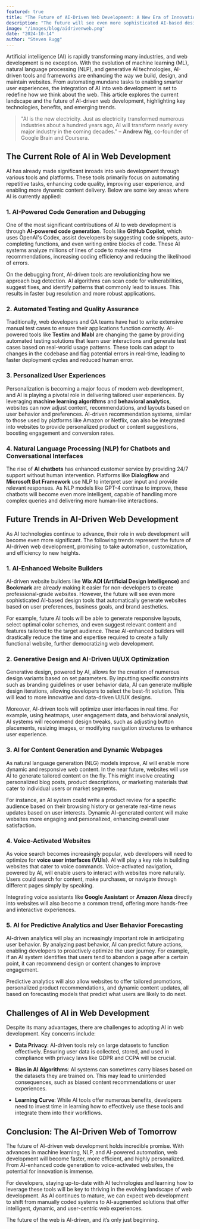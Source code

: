 ```yaml
---
featured: true
title: "The Future of AI-Driven Web Development: A New Era of Innovation"
description: "The future will see even more sophisticated AI-based design tools that automatically generate websites based on user preferences, business goals, and brand aesthetics."
image: "/images/blog/aidrivenweb.png"
date: "2024-10-14"
author: "Steven Rugg"
---
```


Artificial intelligence (AI) is rapidly transforming many industries, and web development is no exception. With the evolution of machine learning (ML), natural language processing (NLP), and generative AI technologies, AI-driven tools and frameworks are enhancing the way we build, design, and maintain websites. From automating mundane tasks to enabling smarter user experiences, the integration of AI into web development is set to redefine how we think about the web. This article explores the current landscape and the future of AI-driven web development, highlighting key technologies, benefits, and emerging trends.

> "AI is the new electricity. Just as electricity transformed numerous industries about a hundred years ago, AI will transform nearly every major industry in the coming decades." – **Andrew Ng**, co-founder of Google Brain and Coursera.

## The Current Role of AI in Web Development

AI has already made significant inroads into web development through various tools and platforms. These tools primarily focus on automating repetitive tasks, enhancing code quality, improving user experience, and enabling more dynamic content delivery. Below are some key areas where AI is currently applied:

### 1. AI-Powered Code Generation and Debugging
One of the most significant contributions of AI to web development is through **AI-powered code generation**. Tools like **GitHub Copilot**, which uses OpenAI's Codex, assist developers by suggesting code snippets, auto-completing functions, and even writing entire blocks of code. These AI systems analyze millions of lines of code to make real-time recommendations, increasing coding efficiency and reducing the likelihood of errors.

On the debugging front, AI-driven tools are revolutionizing how we approach bug detection. AI algorithms can scan code for vulnerabilities, suggest fixes, and identify patterns that commonly lead to issues. This results in faster bug resolution and more robust applications.

### 2. Automated Testing and Quality Assurance
Traditionally, web developers and QA teams have had to write extensive manual test cases to ensure their applications function correctly. AI-powered tools like **Testim** and **Mabl** are changing the game by providing automated testing solutions that learn user interactions and generate test cases based on real-world usage patterns. These tools can adapt to changes in the codebase and flag potential errors in real-time, leading to faster deployment cycles and reduced human error.

### 3. Personalized User Experiences
Personalization is becoming a major focus of modern web development, and AI is playing a pivotal role in delivering tailored user experiences. By leveraging **machine learning algorithms** and **behavioral analytics**, websites can now adjust content, recommendations, and layouts based on user behavior and preferences. AI-driven recommendation systems, similar to those used by platforms like Amazon or Netflix, can also be integrated into websites to provide personalized product or content suggestions, boosting engagement and conversion rates.

### 4. Natural Language Processing (NLP) for Chatbots and Conversational Interfaces
The rise of **AI chatbots** has enhanced customer service by providing 24/7 support without human intervention. Platforms like **Dialogflow** and **Microsoft Bot Framework** use NLP to interpret user input and provide relevant responses. As NLP models like GPT-4 continue to improve, these chatbots will become even more intelligent, capable of handling more complex queries and delivering more human-like interactions.

## Future Trends in AI-Driven Web Development

As AI technologies continue to advance, their role in web development will become even more significant. The following trends represent the future of AI-driven web development, promising to take automation, customization, and efficiency to new heights.

### 1. AI-Enhanced Website Builders
AI-driven website builders like **Wix ADI (Artificial Design Intelligence)** and **Bookmark** are already making it easier for non-developers to create professional-grade websites. However, the future will see even more sophisticated AI-based design tools that automatically generate websites based on user preferences, business goals, and brand aesthetics.

For example, future AI tools will be able to generate responsive layouts, select optimal color schemes, and even suggest relevant content and features tailored to the target audience. These AI-enhanced builders will drastically reduce the time and expertise required to create a fully functional website, further democratizing web development.

### 2. Generative Design and AI-Driven UI/UX Optimization
Generative design, powered by AI, allows for the creation of numerous design variants based on set parameters. By inputting specific constraints such as branding guidelines or user behavior data, AI can generate multiple design iterations, allowing developers to select the best-fit solution. This will lead to more innovative and data-driven UI/UX designs.

Moreover, AI-driven tools will optimize user interfaces in real time. For example, using heatmaps, user engagement data, and behavioral analysis, AI systems will recommend design tweaks, such as adjusting button placements, resizing images, or modifying navigation structures to enhance user experience.

### 3. AI for Content Generation and Dynamic Webpages
As natural language generation (NLG) models improve, AI will enable more dynamic and responsive web content. In the near future, websites will use AI to generate tailored content on the fly. This might involve creating personalized blog posts, product descriptions, or marketing materials that cater to individual users or market segments.

For instance, an AI system could write a product review for a specific audience based on their browsing history or generate real-time news updates based on user interests. Dynamic AI-generated content will make websites more engaging and personalized, enhancing overall user satisfaction.

### 4. Voice-Activated Websites
As voice search becomes increasingly popular, web developers will need to optimize for **voice user interfaces (VUIs)**. AI will play a key role in building websites that cater to voice commands. Voice-activated navigation, powered by AI, will enable users to interact with websites more naturally. Users could search for content, make purchases, or navigate through different pages simply by speaking.

Integrating voice assistants like **Google Assistant** or **Amazon Alexa** directly into websites will also become a common trend, offering more hands-free and interactive experiences.

### 5. AI for Predictive Analytics and User Behavior Forecasting
AI-driven analytics will play an increasingly important role in anticipating user behavior. By analyzing past behavior, AI can predict future actions, enabling developers to proactively optimize the user journey. For example, if an AI system identifies that users tend to abandon a page after a certain point, it can recommend design or content changes to improve engagement.

Predictive analytics will also allow websites to offer tailored promotions, personalized product recommendations, and dynamic content updates, all based on forecasting models that predict what users are likely to do next.

## Challenges of AI in Web Development

Despite its many advantages, there are challenges to adopting AI in web development. Key concerns include:

- **Data Privacy**: AI-driven tools rely on large datasets to function effectively. Ensuring user data is collected, stored, and used in compliance with privacy laws like GDPR and CCPA will be crucial.
  
- **Bias in AI Algorithms**: AI systems can sometimes carry biases based on the datasets they are trained on. This may lead to unintended consequences, such as biased content recommendations or user experiences.
  
- **Learning Curve**: While AI tools offer numerous benefits, developers need to invest time in learning how to effectively use these tools and integrate them into their workflows.

## Conclusion: The AI-Driven Web of Tomorrow

The future of AI-driven web development holds incredible promise. With advances in machine learning, NLP, and AI-powered automation, web development will become faster, more efficient, and highly personalized. From AI-enhanced code generation to voice-activated websites, the potential for innovation is immense.

For developers, staying up-to-date with AI technologies and learning how to leverage these tools will be key to thriving in the evolving landscape of web development. As AI continues to mature, we can expect web development to shift from manually coded systems to AI-augmented solutions that offer intelligent, dynamic, and user-centric web experiences.

The future of the web is AI-driven, and it’s only just beginning.
